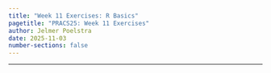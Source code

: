 ```yaml
---
title: "Week 11 Exercises: R Basics"
pagetitle: "PRACS25: Week 11 Exercises"
author: Jelmer Poelstra
date: 2025-11-03
number-sections: false
---
```


---------

<hr style="height:1pt; visibility:hidden;" />
